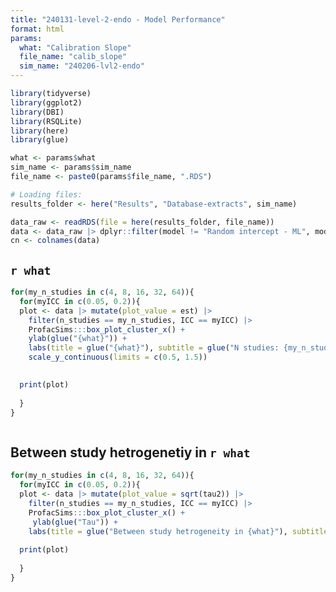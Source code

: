 ```yaml
---
title: "240131-level-2-endo - Model Performance"
format: html
params:
  what: "Calibration Slope"
  file_name: "calib_slope"
  sim_name: "240206-lvl2-endo"
---
```



```r
library(tidyverse)
library(ggplot2)
library(DBI)
library(RSQLite)
library(here)
library(glue)

what <- params$what
sim_name <- params$sim_name
file_name <- paste0(params$file_name, ".RDS")

# Loading files:
results_folder <- here("Results", "Database-extracts", sim_name)

data_raw <- readRDS(file = here(results_folder, file_name)) 
data <- data_raw |> dplyr::filter(model != "Random intercept - ML", model != "Hausman - centred") |> tibble()
cn <- colnames(data)


```



## `r what`

```r
for(my_n_studies in c(4, 8, 16, 32, 64)){
  for(myICC in c(0.05, 0.2)){
  plot <- data |> mutate(plot_value = est) |> 
    filter(n_studies == my_n_studies, ICC == myICC) |> 
    ProfacSims:::box_plot_cluster_x() +
    ylab(glue("{what}")) +
    labs(title = glue("{what}"), subtitle = glue("N studies: {my_n_studies}, ICC: {myICC}")) +
    scale_y_continuous(limits = c(0.5, 1.5))    

  
  print(plot)
  
  }
}



```
## Between study hetrogenetiy in `r what`

```r
for(my_n_studies in c(4, 8, 16, 32, 64)){
  for(myICC in c(0.05, 0.2)){
  plot <- data |> mutate(plot_value = sqrt(tau2)) |> 
    filter(n_studies == my_n_studies, ICC == myICC) |> 
    ProfacSims:::box_plot_cluster_x() +
     ylab(glue("Tau")) +
    labs(title = glue("Between study hetrogeneity in {what}"), subtitle = glue("N studies: {my_n_studies}, ICC: {myICC}"))
  
  print(plot)
  
  }
}

```
